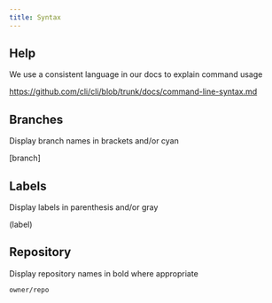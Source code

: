 ```yaml
---
title: Syntax
---
```


## Help
We use a consistent language in our docs to explain command usage

https://github.com/cli/cli/blob/trunk/docs/command-line-syntax.md


## Branches
Display branch names in brackets and/or cyan

[branch]

## Labels
Display labels in parenthesis and/or gray

(label)

## Repository
Display repository names in bold where appropriate

	owner/repo
